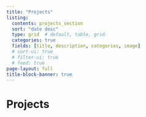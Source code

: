 ```yaml
---
title: "Projects"
listing:
  contents: projects_section
  sort: "date desc"
  type: grid  # default, table, grid
  categories: true
  fields: [title, description, categories, image]
  # sort-ui: true
  # filter-ui: true
  # feed: true
page-layout: full
title-block-banner: true
---
```


# Projects
